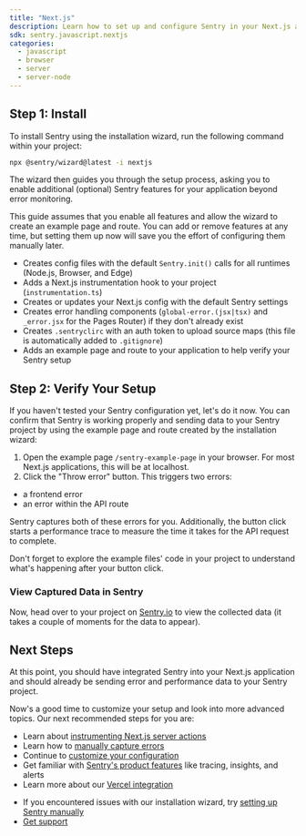 ```yaml
---
title: "Next.js"
description: Learn how to set up and configure Sentry in your Next.js application using the installation wizard, capture your first errors, and view them in Sentry.
sdk: sentry.javascript.nextjs
categories:
  - javascript
  - browser
  - server
  - server-node
---
```


<PlatformContent includePath="llm-rules-platform" />

<PlatformContent includePath="getting-started-prerequisites" />

## Step 1: Install

To install Sentry using the installation wizard, run the following command within your project:

```bash
npx @sentry/wizard@latest -i nextjs
```

The wizard then guides you through the setup process, asking you to enable additional (optional) Sentry features for your application beyond error monitoring.

<PlatformContent includePath="getting-started-features-expandable" />

This guide assumes that you enable all features and allow the wizard to create an example page and route. You can add or remove features at any time, but setting them up now will save you the effort of configuring them manually later.

<Expandable title="What does the installation wizard change inside your application?">

- Creates config files with the default `Sentry.init()` calls for all runtimes (Node.js, Browser, and Edge)
- Adds a Next.js instrumentation hook to your project (`instrumentation.ts`)
- Creates or updates your Next.js config with the default Sentry settings
- Creates error handling components (`global-error.(jsx|tsx)` and `_error.jsx` for the Pages Router) if they don't already exist
- Creates `.sentryclirc` with an auth token to upload source maps (this file is automatically added to `.gitignore`)
- Adds an example page and route to your application to help verify your Sentry setup

</Expandable>

## Step 2: Verify Your Setup

<Include name="nextjs-turbopack-warning-expandable.mdx" />

If you haven't tested your Sentry configuration yet, let's do it now. You can confirm that Sentry is working properly and sending data to your Sentry project by using the example page and route created by the installation wizard:

1. Open the example page `/sentry-example-page` in your browser. For most Next.js applications, this will be at localhost.
2. Click the "Throw error" button. This triggers two errors:

- a frontend error
- an error within the API route

Sentry captures both of these errors for you. Additionally, the button click starts a performance trace to measure the time it takes for the API request to complete.

<Alert level="success" title="Tip">

Don't forget to explore the example files' code in your project to understand what's happening after your button click.

</Alert>

### View Captured Data in Sentry

Now, head over to your project on [Sentry.io](https://sentry.io) to view the collected data (it takes a couple of moments for the data to appear).

<PlatformContent includePath="getting-started-browser-sandbox-warning" />

<PlatformContent includePath="getting-started-verify-locate-data" />

## Next Steps

At this point, you should have integrated Sentry into your Next.js application and should already be sending error and performance data to your Sentry project.

Now's a good time to customize your setup and look into more advanced topics.
Our next recommended steps for you are:

- Learn about [instrumenting Next.js server actions](/platforms/javascript/guides/nextjs/apis/#server-actions)
- Learn how to [manually capture errors](/platforms/javascript/guides/nextjs/usage/)
- Continue to [customize your configuration](/platforms/javascript/guides/nextjs/configuration/)
- Get familiar with [Sentry's product features](/product) like tracing, insights, and alerts
- Learn more about our [Vercel integration](/organization/integrations/deployment/vercel/)

<Expandable permalink={false} title="Are you having problems setting up the SDK?">

- If you encountered issues with our installation wizard, try [setting up Sentry manually](/platforms/javascript/guides/nextjs/manual-setup/)
- [Get support](https://sentry.zendesk.com/hc/en-us/)

</Expandable>
